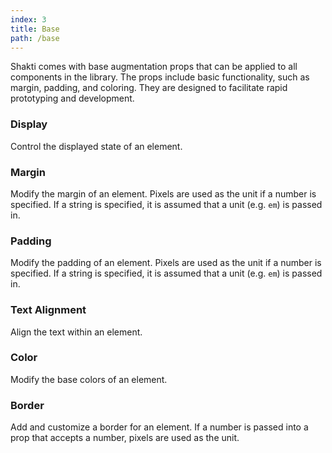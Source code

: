 ```yaml
---
index: 3
title: Base
path: /base
---
```



Shakti comes with base augmentation props that can be applied to all components in the library. The props include basic functionality, such as margin, padding, and coloring. They are designed to facilitate rapid prototyping and development.

### Display
Control the displayed state of an element.

<PropTable propList={shaktiProps.display} />


### Margin
Modify the margin of an element. Pixels are used as the unit if a number is specified. If a string is specified, it is assumed that a unit (e.g. <code>em</code>) is passed in.

<PropTable propList={shaktiProps.margin} />

### Padding
Modify the padding of an element. Pixels are used as the unit if a number is specified. If a string is specified, it is assumed that a unit (e.g. <code>em</code>) is passed in.

<PropTable propList={shaktiProps.padding} />

### Text Alignment
Align the text within an element.

<PropTable propList={shaktiProps.textAlign} />

### Color
Modify the base colors of an element.

<PropTable propList={shaktiProps.color} />

### Border
Add and customize a border for an element. If a number is passed into a prop that accepts a number, pixels are used as the unit.

<PropTable propList={shaktiProps.border} />